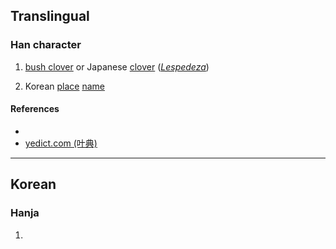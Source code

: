 {{character info/new}}
==Translingual==

===Han character===
{{Han char|rn=75|rad=木|as=12|sn=16|four=|canj=DNGG|ids=⿰木⿱丑⿰丑丑}}

# {{label|ko|Korean}} [[bush clover]] or Japanese [[clover]] (''[[Lespedeza]]'')
# Korean [[place]] [[name]]

====References====
* {{Han ref|kx=0555.311|dj=0945.140|hdz=21297.011|uh=6A7B|ud=27259}}
* [http://yedict.com/htm/6A/6A7B.htm yedict.com (叶典)]

----

==Korean==

===Hanja===
{{ko-hanja|hangeul=추|rv=chu|mr=ch'u|y=chwu|eumhun=}}

# {{defn|lang=ko|sort=木12}}